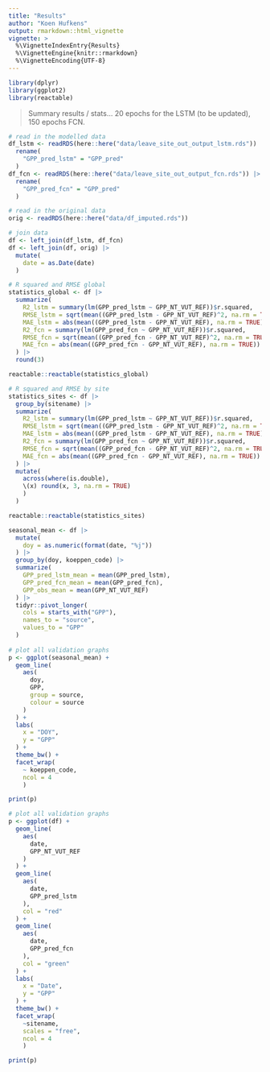 ```yaml
---
title: "Results"
author: "Koen Hufkens"
output: rmarkdown::html_vignette
vignette: >
  %\VignetteIndexEntry{Results}
  %\VignetteEngine{knitr::rmarkdown}
  %\VignetteEncoding{UTF-8}
---
```


```r
library(dplyr)
library(ggplot2)
library(reactable)
```

> Summary results / stats... 20 epochs for the LSTM (to be updated), 150 epochs FCN.

```r
# read in the modelled data
df_lstm <- readRDS(here::here("data/leave_site_out_output_lstm.rds")) |>
  rename(
    "GPP_pred_lstm" = "GPP_pred"
  )
df_fcn <- readRDS(here::here("data/leave_site_out_output_fcn.rds")) |>
  rename(
    "GPP_pred_fcn" = "GPP_pred"
  )

# read in the original data
orig <- readRDS(here::here("data/df_imputed.rds"))

# join data
df <- left_join(df_lstm, df_fcn)
df <- left_join(df, orig) |>
  mutate(
    date = as.Date(date)
  )

# R squared and RMSE global
statistics_global <- df |>
  summarize(
    R2_lstm = summary(lm(GPP_pred_lstm ~ GPP_NT_VUT_REF))$r.squared,
    RMSE_lstm = sqrt(mean((GPP_pred_lstm - GPP_NT_VUT_REF)^2, na.rm = TRUE)),
    MAE_lstm = abs(mean((GPP_pred_lstm - GPP_NT_VUT_REF), na.rm = TRUE)),
    R2_fcn = summary(lm(GPP_pred_fcn ~ GPP_NT_VUT_REF))$r.squared,
    RMSE_fcn = sqrt(mean((GPP_pred_fcn - GPP_NT_VUT_REF)^2, na.rm = TRUE)),
    MAE_fcn = abs(mean((GPP_pred_fcn - GPP_NT_VUT_REF), na.rm = TRUE))
  ) |>
  round(3)

reactable::reactable(statistics_global)
```

```r
# R squared and RMSE by site
statistics_sites <- df |>
  group_by(sitename) |>
  summarize(
    R2_lstm = summary(lm(GPP_pred_lstm ~ GPP_NT_VUT_REF))$r.squared,
    RMSE_lstm = sqrt(mean((GPP_pred_lstm - GPP_NT_VUT_REF)^2, na.rm = TRUE)),
    MAE_lstm = abs(mean((GPP_pred_lstm - GPP_NT_VUT_REF), na.rm = TRUE)),
    R2_fcn = summary(lm(GPP_pred_fcn ~ GPP_NT_VUT_REF))$r.squared,
    RMSE_fcn = sqrt(mean((GPP_pred_fcn - GPP_NT_VUT_REF)^2, na.rm = TRUE)),
    MAE_fcn = abs(mean((GPP_pred_fcn - GPP_NT_VUT_REF), na.rm = TRUE))
  ) |>
  mutate(
    across(where(is.double),
    \(x) round(x, 3, na.rm = TRUE)
    )
  )

reactable::reactable(statistics_sites)
```

```r

seasonal_mean <- df |>
  mutate(
    doy = as.numeric(format(date, "%j"))
  ) |>
  group_by(doy, koeppen_code) |>
  summarize(
    GPP_pred_lstm_mean = mean(GPP_pred_lstm),
    GPP_pred_fcn_mean = mean(GPP_pred_fcn),
    GPP_obs_mean = mean(GPP_NT_VUT_REF)
  ) |>
  tidyr::pivot_longer(
    cols = starts_with("GPP"),
    names_to = "source",
    values_to = "GPP"
  )
  
# plot all validation graphs
p <- ggplot(seasonal_mean) +
  geom_line(
    aes(
      doy,
      GPP,
      group = source,
      colour = source
    )
  ) +
  labs(
    x = "DOY",
    y = "GPP"
  ) +
  theme_bw() +
  facet_wrap(
    ~ koeppen_code,
    ncol = 4
    )

print(p)
```

```r
# plot all validation graphs
p <- ggplot(df) +
  geom_line(
    aes(
      date,
      GPP_NT_VUT_REF
    )
  ) +
  geom_line(
    aes(
      date,
      GPP_pred_lstm
    ),
    col = "red"
  ) +
  geom_line(
    aes(
      date,
      GPP_pred_fcn
    ),
    col = "green"
  ) +
  labs(
    x = "Date",
    y = "GPP"
  ) +
  theme_bw() +
  facet_wrap(
    ~sitename,
    scales = "free",
    ncol = 4
    )

print(p)
```

